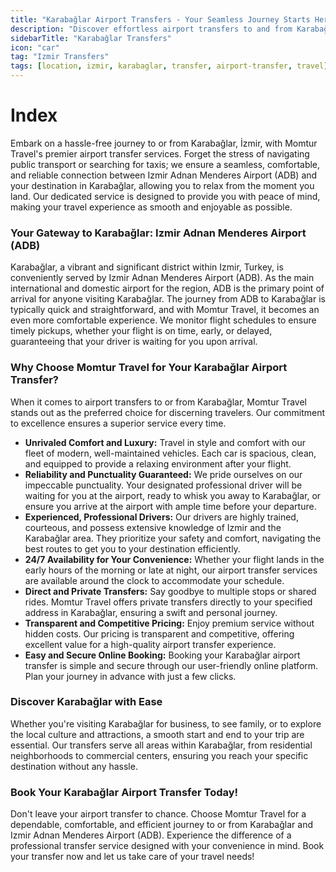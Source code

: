 ```yaml
---
title: "Karabağlar Airport Transfers - Your Seamless Journey Starts Here"
description: "Discover effortless airport transfers to and from Karabağlar, İzmir, with Momtur Travel. Reliable, comfortable, and timely service from Izmir Adnan Menderes Airport (ADB)."
sidebarTitle: "Karabağlar Transfers"
icon: "car"
tag: "Izmir Transfers"
tags: [location, izmir, karabaglar, transfer, airport-transfer, travel]
---
```


# Index

Embark on a hassle-free journey to or from Karabağlar, İzmir, with Momtur Travel's premier airport transfer services. Forget the stress of navigating public transport or searching for taxis; we ensure a seamless, comfortable, and reliable connection between Izmir Adnan Menderes Airport (ADB) and your destination in Karabağlar, allowing you to relax from the moment you land. Our dedicated service is designed to provide you with peace of mind, making your travel experience as smooth and enjoyable as possible.

### Your Gateway to Karabağlar: Izmir Adnan Menderes Airport (ADB)

Karabağlar, a vibrant and significant district within Izmir, Turkey, is conveniently served by Izmir Adnan Menderes Airport (ADB). As the main international and domestic airport for the region, ADB is the primary point of arrival for anyone visiting Karabağlar. The journey from ADB to Karabağlar is typically quick and straightforward, and with Momtur Travel, it becomes an even more comfortable experience. We monitor flight schedules to ensure timely pickups, whether your flight is on time, early, or delayed, guaranteeing that your driver is waiting for you upon arrival.

### Why Choose Momtur Travel for Your Karabağlar Airport Transfer?

When it comes to airport transfers to or from Karabağlar, Momtur Travel stands out as the preferred choice for discerning travelers. Our commitment to excellence ensures a superior service every time.

*   **Unrivaled Comfort and Luxury:** Travel in style and comfort with our fleet of modern, well-maintained vehicles. Each car is spacious, clean, and equipped to provide a relaxing environment after your flight.
*   **Reliability and Punctuality Guaranteed:** We pride ourselves on our impeccable punctuality. Your designated professional driver will be waiting for you at the airport, ready to whisk you away to Karabağlar, or ensure you arrive at the airport with ample time before your departure.
*   **Experienced, Professional Drivers:** Our drivers are highly trained, courteous, and possess extensive knowledge of Izmir and the Karabağlar area. They prioritize your safety and comfort, navigating the best routes to get you to your destination efficiently.
*   **24/7 Availability for Your Convenience:** Whether your flight lands in the early hours of the morning or late at night, our airport transfer services are available around the clock to accommodate your schedule.
*   **Direct and Private Transfers:** Say goodbye to multiple stops or shared rides. Momtur Travel offers private transfers directly to your specified address in Karabağlar, ensuring a swift and personal journey.
*   **Transparent and Competitive Pricing:** Enjoy premium service without hidden costs. Our pricing is transparent and competitive, offering excellent value for a high-quality airport transfer experience.
*   **Easy and Secure Online Booking:** Booking your Karabağlar airport transfer is simple and secure through our user-friendly online platform. Plan your journey in advance with just a few clicks.

### Discover Karabağlar with Ease

Whether you're visiting Karabağlar for business, to see family, or to explore the local culture and attractions, a smooth start and end to your trip are essential. Our transfers serve all areas within Karabağlar, from residential neighborhoods to commercial centers, ensuring you reach your specific destination without any hassle.

### Book Your Karabağlar Airport Transfer Today!

Don't leave your airport transfer to chance. Choose Momtur Travel for a dependable, comfortable, and efficient journey to or from Karabağlar and Izmir Adnan Menderes Airport (ADB). Experience the difference of a professional transfer service designed with your convenience in mind. Book your transfer now and let us take care of your travel needs!